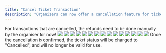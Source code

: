 ```yaml
---
title: "Cancel Ticket Transaction"
description: "Organizers can now offer a cancellation feature for tickets. To enable this feature, please request assistance from our team."
---
```


<Warning>
  For transactions that are cancelled, the refunds need to be done manually by
  the organiser for now!
</Warning>
<Tabs>
  <Tab title="Events">
    <Steps>
      <Step title="Navigate to the 'Dashboard' panel by selecting any event in the 'Event' Panel">
        <img src="images/admin-settings/cancel-ticket-transactions/event dashboard.gif" />
      </Step>
      <Step title="To cancel a transaction, go to the 'Sales' tab, find the 'Action' column, click on the three dots, and then select 'Cancel'.">
        <img src="images/admin-settings/cancel-ticket-transactions/cancel event.gif" />
      </Step>
      <Step title="Confirmation dialog will appear once the 'Cancel' button is clicked to ensure the action is intentional.">
        <img src="images/admin-settings/cancel-ticket-transactions/confirmation dialog.png" />
      </Step>
      <Step title="Email notifications will be sent to users upon the cancellation of their tickets.">
        <img src="images/admin-settings/cancel-ticket-transactions/email notification.png" />
      </Step>
      <Step title="Status will be changed to 'Cancelled' on the selected ticket.">
        <img src="images/admin-settings/cancel-ticket-transactions/cancel status.png" />
      </Step>
    </Steps>
  </Tab>
  <Tab title="Membership">
    <Steps>
      <Step title="Navigate to the 'Dashboard' panel by selecting any memberships in the 'Membership' Panel">
        <img src="images/admin-settings/cancel-ticket-transactions/membership dashboard.gif" />
      </Step>
      <Step title="To cancel a transaction, go to the 'Members' tab, find the 'Action' column, click on the three dots, and then select 'Cancel'.">
        <img src="images/admin-settings/cancel-ticket-transactions/cancel member.gif" />
      </Step>
      <Step title="Confirmation dialog will appear once the 'Cancel' button is clicked to ensure the action is intentional.">
        <img src="images/admin-settings/cancel-ticket-transactions/confirmation dialog.png" />
      </Step>
      <Step title="Email notifications will be sent to users upon the cancellation of their tickets.">
        <img src="images/admin-settings/cancel-ticket-transactions/email notification.png" />
      </Step>
      <Step title="Status will be changed to 'Cancelled' on the selected ticket.">
        <img src="images/admin-settings/cancel-ticket-transactions/cancel status.png" />
      </Step>
    </Steps>
  </Tab>
  <Tab title="Benefits">
    <Steps>
      <Step title="Navigate to the 'Dashboard' panel by selecting any benefits in the 'Benefit' Panel">
        <img src="images/admin-settings/cancel-ticket-transactions/benefit dashboard.gif" />
      </Step>
      <Step title="To cancel a transaction, go to the 'Summary' tab, find the 'Action' column, click on the three dots, and then select 'Cancel'.">
        <img src="images/admin-settings/cancel-ticket-transactions/cancel benefit.gif" />
      </Step>
      <Step title="Confirmation dialog will appear once the 'Cancel' button is clicked to ensure the action is intentional.">
        <img src="images/admin-settings/cancel-ticket-transactions/confirmation dialog.png" />
      </Step>
      <Step title="Email notifications will be sent to users upon the cancellation of their tickets.">
        <img src="images/admin-settings/cancel-ticket-transactions/email notification.png" />
      </Step>
      <Step title="Status will be changed to 'Cancelled' on the selected ticket.">
        <img src="images/admin-settings/cancel-ticket-transactions/cancel status.png" />
      </Step>
    </Steps>
  </Tab>
</Tabs>

<Warning>
  Once the cancellation is confirmed, the ticket status will be changed to
  "Cancelled", and will no longer be valid for use.
</Warning>
